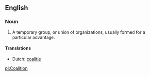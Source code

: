 ==English==

===Noun===
#  A temporary group, or union of organizations, usually formed for a particular advantage.

====Translations====
* Dutch: [[coalitie]]

[[pl:Coalition]]